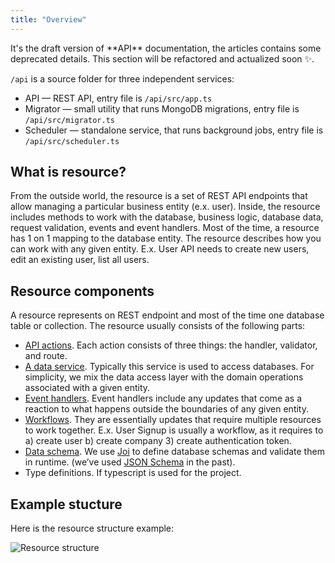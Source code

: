 ```yaml
---
title: "Overview"
---
```


<Note>
It's the draft version of **API** documentation, the articles contains some deprecated details. This section will be refactored and actualized soon ✨.
</Note>


`/api` is a source folder for three independent services:
- API — REST API, entry file is `/api/src/app.ts`
- Migrator — small utility that runs MongoDB migrations, entry file is `/api/src/migrator.ts`
- Scheduler — standalone service, that runs background jobs, entry file is `/api/src/scheduler.ts`


## What is resource?

From the outside world, the resource is a set of REST API endpoints that allow managing a particular business entity (e.x. user). Inside, the resource includes methods to work with the database, business logic, database data, request validation, events and event handlers. Most of the time, a resource has 1 on 1 mapping to the database entity. The resource describes how you can work with any given entity. E.x. User API needs to create new users, edit an existing user, list all users.

## Resource components

A resource represents on REST endpoint and most of the time one database table or collection. The resource usually consists of the following parts:
- [API actions](./api-action). Each action consists of three things: the handler, validator, and route.
- [A data service](./data-service). Typically this service is used to access databases. For simplicity, we mix the data access layer with the domain operations associated with a given entity.
- [Event handlers](./event-handler). Event handlers include any updates that come as a reaction to what happens outside the boundaries of any given entity.
- [Workflows](./workflow). They are essentially updates that require multiple resources to work together. E.x. User Signup is usually a workflow, as it requires to a) create user b) create company 3) create authentication token.
- [Data schema](./data-schema). We use [Joi](https://joi.dev/api/?v=17.6.0) to define database schemas and validate them in runtime. (we’ve used [JSON Schema](https://json-schema.org/) in the past).
- Type definitions. If typescript is used for the project.

## Example stucture

Here is the resource structure example:

![Resource structure](/images/api-resource-structure.png)